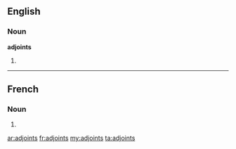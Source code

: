 ==English==

===Noun===
'''adjoints'''

# {{plural of|[[adjoint]]}}

----

==French==

===Noun===
{{infl|fr|plural}} {{m|p}}

# {{plural of|adjoint|lang=fr}}

[[ar:adjoints]]
[[fr:adjoints]]
[[my:adjoints]]
[[ta:adjoints]]